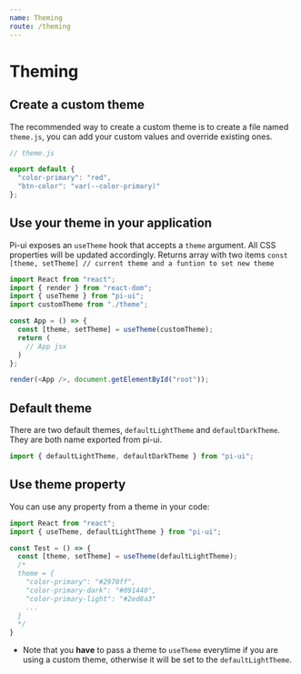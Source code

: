 ```yaml
---
name: Theming
route: /theming
---
```


# Theming

## Create a custom theme

The recommended way to create a custom theme is to create a file named `theme.js`, you can add your custom values and override existing ones.

```js
// theme.js

export default {
  "color-primary": "red",
  "btn-color": "var(--color-primary)"
};
```

## Use your theme in your application

Pi-ui exposes an `useTheme` hook that accepts a `theme` argument. All CSS properties will be updated accordingly.
Returns array with two items `const [theme, setTheme] // current theme and a funtion to set new theme`


```js
import React from "react";
import { render } from "react-dom";
import { useTheme } from "pi-ui";
import customTheme from "./theme";

const App = () => {
  const [theme, setTheme] = useTheme(customTheme);
  return (
    // App jsx
  )
};

render(<App />, document.getElementById("root"));
```

## Default theme

There are two default themes, `defaultLightTheme` and `defaultDarkTheme`. They are both name exported from pi-ui.

```js
import { defaultLightTheme, defaultDarkTheme } from "pi-ui";
```

## Use theme property

You can use any property from a theme in your code:

```js
import React from "react";
import { useTheme, defaultLightTheme } from "pi-ui";

const Test = () => {
  const [theme, setTheme] = useTheme(defaultLightTheme);
  /*
  theme = {
    "color-primary": "#2970ff",
    "color-primary-dark": "#091440",
    "color-primary-light": "#2ed8a3"
    ...
  }
  */
}
```

* Note that you **have** to pass a theme to `useTheme` everytime if you are using a custom theme, otherwise it will be set to the `defaultLightTheme`.